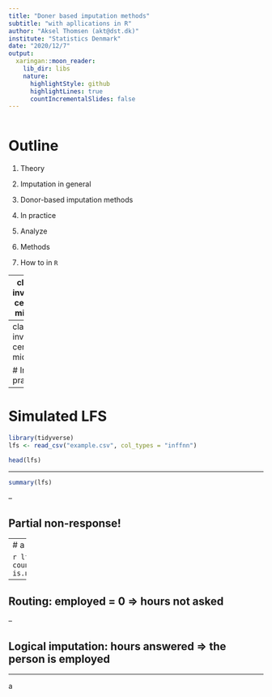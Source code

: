 ---
title: "Doner based imputation methods"
subtitle: "with apllications in R"
author: "Aksel Thomsen (akt@dst.dk)"
institute: "Statistics Denmark"
date: "2020/12/7"
output:
  xaringan::moon_reader:
    lib_dir: libs
    nature:
      highlightStyle: github
      highlightLines: true
      countIncrementalSlides: false
---

```{r, setup, include=FALSE}
```

# Outline

1. Theory

  1. Imputation in general
  1. Donor-based imputation methods
  
1. In practice

  1. Analyze
  1. Methods
  1. How to in `R`

---
class: inverse, center, middle

# Theory

---
class: inverse, center, middle

# In practice

---

# Simulated LFS

```{r, message=FALSE}
library(tidyverse)
lfs <- read_csv("example.csv", col_types = "inffnn")

head(lfs)
```

---

```{r}
summary(lfs)
```

--

## Partial non-response!

--- 
# a

```{r}
lfs %>% count(employed, is.na(hours))
```

--

## Routing: employed = 0 => hours not asked

--

## Logical imputation: hours answered => the person is employed

---

a
